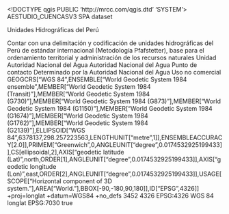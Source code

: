 <!DOCTYPE qgis PUBLIC 'http://mrcc.com/qgis.dtd' 'SYSTEM'>
<qgis version="3.32.3-Lima">
  <identifier>AESTUDIO_CUENCASV3</identifier>
  <parentidentifier></parentidentifier>
  <language>SPA</language>
  <type>dataset</type>
  <title>AESTUDIO_CUENCASV3</title>
  <abstract>Unidades Hidrográficas del Perú

Contar con una delimitación y codificación de unidades hidrográficas del Perú de estándar internacional (Metodología Pfafstetter), base para el ordenamiento territorial y administración de los recursos naturales</abstract>
  <keywords vocabulary="gmd:topicCategory">
    <keyword>Unidad</keyword>
    <keyword></keyword>
    <keyword></keyword>
  </keywords>
  <contact>
    <name>Autoridad Nacional del Agua</name>
    <organization>Autoridad Nacional del Agua</organization>
    <position></position>
    <voice></voice>
    <fax></fax>
    <email></email>
    <role>Punto de contacto</role>
  </contact>
  <links>
    <link description="" url="file://\\ANACPU0312\C$\BasePeru\Uh_pfafstetter\100\uh_pfas100_5.shp" size="" type="Local Area Network" name="Shapefile" mimeType="" format=""/>
  </links>
  <dates/>
  <fees></fees>
  <constraints type="Acceso">Determinado por la Autoridad Nacional del Agua</constraints>
  <rights>Uso no comercial</rights>
  <encoding></encoding>
  <crs>
    <spatialrefsys nativeFormat="Wkt">
      <wkt>GEOGCRS["WGS 84",ENSEMBLE["World Geodetic System 1984 ensemble",MEMBER["World Geodetic System 1984 (Transit)"],MEMBER["World Geodetic System 1984 (G730)"],MEMBER["World Geodetic System 1984 (G873)"],MEMBER["World Geodetic System 1984 (G1150)"],MEMBER["World Geodetic System 1984 (G1674)"],MEMBER["World Geodetic System 1984 (G1762)"],MEMBER["World Geodetic System 1984 (G2139)"],ELLIPSOID["WGS 84",6378137,298.257223563,LENGTHUNIT["metre",1]],ENSEMBLEACCURACY[2.0]],PRIMEM["Greenwich",0,ANGLEUNIT["degree",0.0174532925199433]],CS[ellipsoidal,2],AXIS["geodetic latitude (Lat)",north,ORDER[1],ANGLEUNIT["degree",0.0174532925199433]],AXIS["geodetic longitude (Lon)",east,ORDER[2],ANGLEUNIT["degree",0.0174532925199433]],USAGE[SCOPE["Horizontal component of 3D system."],AREA["World."],BBOX[-90,-180,90,180]],ID["EPSG",4326]]</wkt>
      <proj4>+proj=longlat +datum=WGS84 +no_defs</proj4>
      <srsid>3452</srsid>
      <srid>4326</srid>
      <authid>EPSG:4326</authid>
      <description>WGS 84</description>
      <projectionacronym>longlat</projectionacronym>
      <ellipsoidacronym>EPSG:7030</ellipsoidacronym>
      <geographicflag>true</geographicflag>
    </spatialrefsys>
  </crs>
  <extent>
    <spatial maxy="-0.038747" maxx="-68.6519349999999946" dimensions="2" crs="EPSG:4326" minx="-81.32823100000000238" minz="0" miny="-18.35052400000000006" maxz="0"/>
  </extent>
</qgis>
